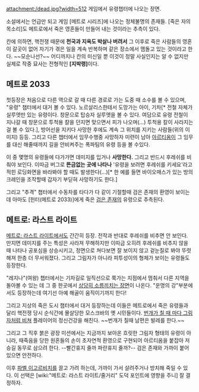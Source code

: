 attachment:/dead.jpg?width=512
게임에서 유령챕터에 나오는 장면. 

소설에서는 언급만 되고 게임 [메트로 시리즈]에 나오는 정체불명의 존재들. [죽은 자의 목소리]도 메트로에서 죽은 영혼들이 만들어 내는 것이라는 추측이 있다. 

칸에 의하면, 핵전쟁 때문에 '''천국과 지옥도 박살나 버려서''' 그 이후로 죽은 사람들의 영혼이 갈곳이 없어 자기가 겪은 일을 계속 반복하며 같은 장소에서 맴돌고 있는 것이라고 한다. ~~모순나선?~~ 어디까지나 칸의 미신일 뿐 이것이 정말 사실인지는 알 수 없지만 실제로 작중 묘사는 전형적인 '''[지박령]'''이다.

== 메트로 2033 ==
첫등장은 처음으로 다른 역으로 갈 때 다른 경로로 가는 도중 때 소수를 볼 수 있으며, "유령" 챕터에서 대거 볼 수 있다. 노르살리스한테서 도망가는 아이, 기차[* 전철 자체가 실루엣만 있는 유령이다. 창문으로 탑승자 실루엣을 볼 수 있다. 여담으로 유령 전철이 지나갈 때 창문으로 투척용 칼을 던지면 맞으면서 피가 나오며(…) 투척용 칼이 사라지는 걸 볼 수 있다.], 방어선을 지키다 사망한 후에도 계속 그 위치를 지키는 사람들(위의 이미지) 등등. 그리고 다른 챕터에서 임무수행중 사망하자 미련이 남아 [[아르티옴]]이 그 임무를 대신 해줄때까지 길을 안비켜주는 폭파팀의 유령 등을 볼 수있다.

이 중 몇명의 유령들에 다가가면 데미지를 입거나 '''사망한다.''' 그리고 반드시 후레쉬를 비춰야 보인다. 이따금 버그로 '''뜬금없는 곳에 나타나''' '유령을 보려면 후레쉬를 키세요'라고 적힌 로딩화면을 바라봐야 할 때도 발생한다(…)[* 한 예를 들면 바이오매스가 있는 방의 크레인을 조작할때 갑자기 부딛혀 사망하기도 한다.]

그리고 "추격" 챕터에서 수동차를 타다가 다 같이 기절할때 검은 존재의 환영이 보이는데 아마도 [헌터(메트로 2033)]에게 죽은 [[검은 존재]]의 유령으로 추측된다.

== 메트로: 라스트 라이트 ==
[[메트로: 라스트 라이트]]에서도 간간히 등장. 전작과 반대로 후레쉬를 비추면 안 보인다.
만지면 데미지를 주는 특성은 사라져 무해하지만 이따금 오히려 후레쉬를 비추지 않을 때 나타나 공포심을 상승시키고, 정면으로 쳐다보면 잘 보이지 않고 겉눈질로 봐야 뚜렷해져 한층 더 무서워졌다. 그리고 그림자가 아니라 피투성이의 형체가 보이는 유령들도 등장한다.

"레지나"(여왕) 챕터에서는 기차길로 일직선으로 쭉가는 지점에서 멈춰서 다른 지역을 돌아볼 수 있는 데 그 중 한곳에서 [http://www.youtube.com/watch?v=4Y7796PQWZ4 상당히 소름끼치는 장면]이 나온다. "운명의 강"부분에서도 등장하는데 여기선 아예 해골이 움직이기까지 한다!

그리고 지상의 죽은 도시 챕터에서 대거 등장하는데 이들은 메트로에서 죽은 유령들과 달리 핵전쟁 당시 순식간에 몰살당한 모스크바의 옛 시민들이다. [http://static2.wikia.nocookie.net/__cb20130521055625/metro2033/images/b/b7/PixelyGhostsTheDeadCity2.png 번개가 칠 때 마다 그림자처럼 비쳐] 플레이어의 정신건강을 해친다. ~~번개가 칠때 남편은 발레를 한다.~~

그리고 그 직후 붉은 광장 미션에서는 지금까지 보아온 흐릿한 그림자 형태의 유령이 아니라, 때죽음을 당한 원혼들의 손이 초자연적 환영으로 구현되어 아르티옴을 붙잡아 저승길 동무로 삼으려 한다. --빨간휴지 줄까 파란휴지 줄까?-- 검은 존재와 가까이 붙어 있으면 안전하다.

이후 [[파벨 이고르비치]]를 끌고 가려 하는데, 가까이 가서 살려주거나 방치해 죽일 수 있다. 이 선택은 [wiki:"메트로: 라스트 라이트/줄거리" 도덕 포인트에 영향을 주니] 잘 결정하자.       
